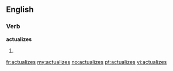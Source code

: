 ==English==

===Verb===
'''actualizes'''

# {{third-person singular of|[[actualize]]}}

[[fr:actualizes]]
[[my:actualizes]]
[[no:actualizes]]
[[pt:actualizes]]
[[vi:actualizes]]